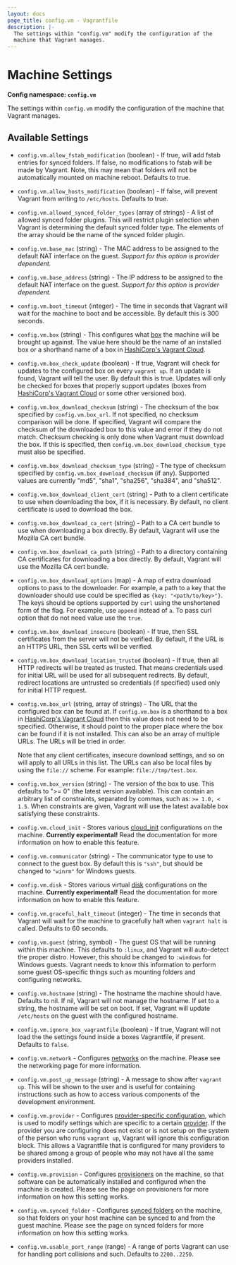 ```yaml
---
layout: docs
page_title: config.vm - Vagrantfile
description: |-
  The settings within "config.vm" modify the configuration of the
  machine that Vagrant manages.
---
```


# Machine Settings

**Config namespace: `config.vm`**

The settings within `config.vm` modify the configuration of the
machine that Vagrant manages.

## Available Settings

- `config.vm.allow_fstab_modification` (boolean) - If true, will add fstab
  entries for synced folders. If false, no modifications to fstab will be made
  by Vagrant. Note, this may mean that folders will not be automatically mounted
  on machine reboot. Defaults to true.

- `config.vm.allow_hosts_modification` (boolean) - If false, will prevent Vagrant
  from writing to `/etc/hosts`. Defaults to true.

- `config.vm.allowed_synced_folder_types` (array of strings) - A list of allowed
synced folder plugins. This will restrict plugin selection when Vagrant is
determining the default synced folder type. The elements of the array should be
the name of the synced folder plugin.

- `config.vm.base_mac` (string) - The MAC address to be assigned to the default
  NAT interface on the guest. _Support for this option is provider dependent._

- `config.vm.base_address` (string) - The IP address to be assigned to the default
  NAT interface on the guest. _Support for this option is provider dependent._

- `config.vm.boot_timeout` (integer) - The time in seconds that Vagrant will wait
  for the machine to boot and be accessible. By default this is 300 seconds.

- `config.vm.box` (string) - This configures what [box](/vagrant/docs/boxes) the
  machine will be brought up against. The value here should be the name
  of an installed box or a shorthand name of a box in
  [HashiCorp's Vagrant Cloud](/vagrant/vagrant-cloud).

- `config.vm.box_check_update` (boolean) - If true, Vagrant will check for updates to
  the configured box on every `vagrant up`. If an update is found, Vagrant
  will tell the user. By default this is true. Updates will only be checked
  for boxes that properly support updates (boxes from
  [HashiCorp's Vagrant Cloud](/vagrant/vagrant-cloud)
  or some other versioned box).

- `config.vm.box_download_checksum` (string) - The checksum of the box specified by
  `config.vm.box_url`. If not specified, no checksum comparison will be done.
  If specified, Vagrant will compare the checksum of the downloaded box to
  this value and error if they do not match. Checksum checking is only done
  when Vagrant must download the box. If this is specified, then
  `config.vm.box_download_checksum_type` must also be specified.

- `config.vm.box_download_checksum_type` (string) - The type of checksum specified
  by `config.vm.box_download_checksum` (if any). Supported values are
  currently "md5", "sha1", "sha256", "sha384", and "sha512".

- `config.vm.box_download_client_cert` (string) - Path to a client certificate to
  use when downloading the box, if it is necessary. By default, no client
  certificate is used to download the box.

- `config.vm.box_download_ca_cert` (string) - Path to a CA cert bundle to use when
  downloading a box directly. By default, Vagrant will use the Mozilla CA cert
  bundle.

- `config.vm.box_download_ca_path` (string) - Path to a directory containing
  CA certificates for downloading a box directly. By default, Vagrant will
  use the Mozilla CA cert bundle.

- `config.vm.box_download_options` (map) - A map of extra download options
  to pass to the downloader. For example, a path to a key that the downloader
  should use could be specified as `{key: "<path/to/key>"}`. The keys should
  be options supported by `curl` using the unshortened form of the flag. For
  example, use `append` instead of `a`. To pass curl option that do not need value use the `true`. 

- `config.vm.box_download_insecure` (boolean) - If true, then SSL certificates
  from the server will not be verified. By default, if the URL is an HTTPS
  URL, then SSL certs will be verified.

- `config.vm.box_download_location_trusted` (boolean) - If true, then all HTTP redirects will be
  treated as trusted. That means credentials used for initial URL will be used for
  all subsequent redirects. By default, redirect locations are untrusted so credentials
  (if specified) used only for initial HTTP request.

- `config.vm.box_url` (string, array of strings) - The URL that the configured box can be found at.
  If `config.vm.box` is a shorthand to a box in [HashiCorp's Vagrant Cloud](/vagrant/vagrant-cloud)
  then this value does not need to be specified. Otherwise, it should
  point to the proper place where the box can be found if it is not
  installed. This can also be an array of multiple URLs. The URLs will be tried in
  order.

  Note that any client certificates, insecure download settings, and
  so on will apply to all URLs in this list. The URLs can also be local files
  by using the `file://` scheme. For example: `file://tmp/test.box`.

- `config.vm.box_version` (string) - The version of the box to use. This defaults to
  ">= 0" (the latest version available). This can contain an arbitrary list
  of constraints, separated by commas, such as: `>= 1.0, < 1.5`. When constraints
  are given, Vagrant will use the latest available box satisfying these
  constraints.

- `config.vm.cloud_init` - Stores various [cloud_init](/vagrant/docs/cloud-init) configurations
  on the machine. **Currently experimental!** Read the documentation for more
  information on how to enable this feature.

- `config.vm.communicator` (string) - The communicator type to use to connect to the
  guest box. By default this is `"ssh"`, but should be changed to `"winrm"` for
  Windows guests.

- `config.vm.disk` - Stores various virtual [disk](/vagrant/docs/disks) configurations
  on the machine. **Currently experimental!** Read the documentation for more
  information on how to enable this feature.

- `config.vm.graceful_halt_timeout` (integer) - The time in seconds that Vagrant will
  wait for the machine to gracefully halt when `vagrant halt` is called.
  Defaults to 60 seconds.

- `config.vm.guest` (string, symbol) - The guest OS that will be running within this
  machine. This defaults to `:linux`, and Vagrant will auto-detect the
  proper distro. However, this should be changed to `:windows` for Windows guests.
  Vagrant needs to know this information to perform some guest OS-specific things
  such as mounting folders and configuring networks.

- `config.vm.hostname` (string) - The hostname the machine should have. Defaults
  to nil. If nil, Vagrant will not manage the hostname. If set to a string,
  the hostname will be set on boot. If set, Vagrant will update `/etc/hosts`
  on the guest with the configured hostname.

- `config.vm.ignore_box_vagrantfile` (boolean) - If true, Vagrant will not load the the
  settings found inside a boxes Vagrantfile, if present. Defaults to `false`.

- `config.vm.network` - Configures [networks](/vagrant/docs/networking/) on
  the machine. Please see the networking page for more information.

- `config.vm.post_up_message` (string) - A message to show after `vagrant up`. This
  will be shown to the user and is useful for containing instructions
  such as how to access various components of the development environment.

- `config.vm.provider` - Configures [provider-specific configuration](/vagrant/docs/providers/configuration),
  which is used to modify settings which are specific to a certain
  [provider](/vagrant/docs/providers/). If the provider you are configuring
  does not exist or is not setup on the system of the person who runs
  `vagrant up`, Vagrant will ignore this configuration block. This allows
  a Vagrantfile that is configured for many providers to be shared among
  a group of people who may not have all the same providers installed.

- `config.vm.provision` - Configures [provisioners](/vagrant/docs/provisioning/)
  on the machine, so that software can be automatically installed and configured
  when the machine is created. Please see the page on provisioners for more
  information on how this setting works.

- `config.vm.synced_folder` - Configures [synced folders](/vagrant/docs/synced-folders/)
  on the machine, so that folders on your host machine can be synced to
  and from the guest machine. Please see the page on synced folders for
  more information on how this setting works.

- `config.vm.usable_port_range` (range) - A range of ports Vagrant can use for
  handling port collisions and such. Defaults to `2200..2250`.
